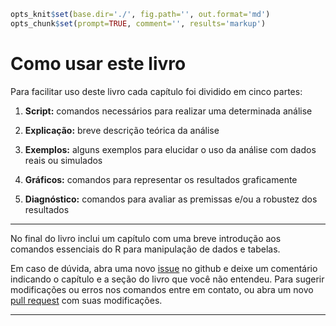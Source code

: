 ```r
opts_knit$set(base.dir='./', fig.path='', out.format='md')
opts_chunk$set(prompt=TRUE, comment='', results='markup')

```
# Como usar este livro

Para facilitar uso deste livro cada capítulo foi dividido em cinco partes:  

1. __Script:__ comandos necessários para realizar uma determinada análise  

2. __Explicação:__ breve descrição teórica da análise  

3. __Exemplos:__ alguns exemplos para elucidar o uso da análise com dados reais ou simulados

4. __Gráficos:__ comandos para representar os resultados graficamente  

5. __Diagnóstico:__ comandos para avaliar as premissas e/ou a robustez dos resultados  

***

No final do livro inclui um capítulo com uma breve introdução aos comandos essenciais do R para manipulação de dados e tabelas. 

Em caso de dúvida, abra uma novo [issue](https://github.com/paternogbc/Rguia/issues) no github e deixe um comentário indicando o capítulo e a seção do livro que você não entendeu. Para sugerir modificações ou erros nos comandos entre em contato, ou abra um novo [pull request](https://github.com/paternogbc/Rguia/pulls) com suas modificações.

***